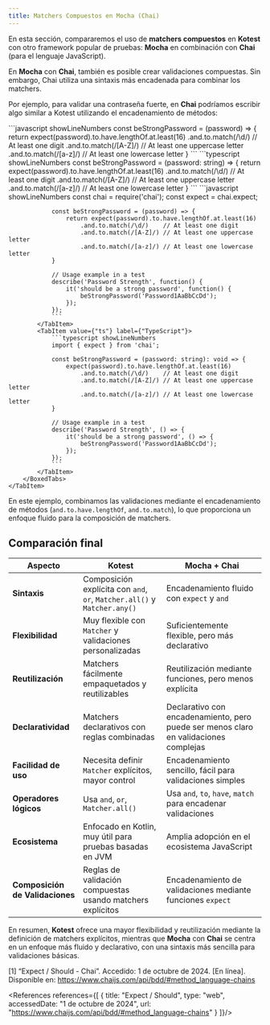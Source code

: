 ```yaml
---
title: Matchers Compuestos en Mocha (Chai)
---
```


<ReadingTime/>

En esta sección, compararemos el uso de **matchers compuestos** en **Kotest** con otro framework popular de pruebas: **Mocha** en combinación con **Chai** (para el lenguaje JavaScript).

En **Mocha** con **Chai**, también es posible crear validaciones compuestas. Sin embargo, Chai utiliza una sintaxis más encadenada para combinar los matchers.

Por ejemplo, para validar una contraseña fuerte, en **Chai** podríamos escribir algo similar a Kotest utilizando el encadenamiento de métodos:

<BoxedTabs>
    <TabItem label={"Código esencial"} value={"Código esencial"}>
        <BoxedTabs groupId={"js"}>
            <TabItem value={"js"} label={"JavaScript"}>
                ```javascript showLineNumbers
                const beStrongPassword = (password) => {
                    return expect(password).to.have.lengthOf.at.least(16)
                        .and.to.match(/\d/)    // At least one digit
                        .and.to.match(/[A-Z]/) // At least one uppercase letter
                        .and.to.match(/[a-z]/) // At least one lowercase letter
                }
                ```
            </TabItem>
            <TabItem value={"ts"} label={"TypeScript"}>
                ```typescript showLineNumbers
                const beStrongPassword = (password: string) => {
                    return expect(password).to.have.lengthOf.at.least(16)
                        .and.to.match(/\d/)    // At least one digit
                        .and.to.match(/[A-Z]/) // At least one uppercase letter
                        .and.to.match(/[a-z]/) // At least one lowercase letter
                }
                ```
            </TabItem>
        </BoxedTabs>
    </TabItem>
    <TabItem label={"Código completo"} value={"Código completo"}>
        <BoxedTabs groupId={"js"}>
            <TabItem value={"js"} label={"JavaScript"}>
                ```javascript showLineNumbers
                const chai = require('chai');
                const expect = chai.expect;

                const beStrongPassword = (password) => {
                    return expect(password).to.have.lengthOf.at.least(16)
                        .and.to.match(/\d/)    // At least one digit
                        .and.to.match(/[A-Z]/) // At least one uppercase letter
                        .and.to.match(/[a-z]/) // At least one lowercase letter
                }

                // Usage example in a test
                describe('Password Strength', function() {
                    it('should be a strong password', function() {
                        beStrongPassword('Password1AaBbCcDd');
                    });
                });
                ```
            </TabItem>
            <TabItem value={"ts"} label={"TypeScript"}>
                ```typescript showLineNumbers
                import { expect } from 'chai';

                const beStrongPassword = (password: string): void => {
                    expect(password).to.have.lengthOf.at.least(16)
                        .and.to.match(/\d/)    // At least one digit
                        .and.to.match(/[A-Z]/) // At least one uppercase letter
                        .and.to.match(/[a-z]/) // At least one lowercase letter
                }

                // Usage example in a test
                describe('Password Strength', () => {
                    it('should be a strong password', () => {
                        beStrongPassword('Password1AaBbCcDd');
                    });
                });
                ```
            </TabItem>
        </BoxedTabs>
    </TabItem>
</BoxedTabs>

En este ejemplo, combinamos las validaciones mediante el encadenamiento de métodos (`and.to.have.lengthOf`, `and.to.match`), lo que proporciona un enfoque fluido para la composición de matchers.

## Comparación final

| Aspecto                         | **Kotest**                                                                 | **Mocha + Chai**                                                                     |
|---------------------------------|----------------------------------------------------------------------------|--------------------------------------------------------------------------------------|
| **Sintaxis**                    | Composición explícita con `and`, `or`, `Matcher.all()` y ``Matcher.any()`` | Encadenamiento fluido con `expect` y `and`                                           |
| **Flexibilidad**                | Muy flexible con `Matcher` y validaciones personalizadas                   | Suficientemente flexible, pero más declarativo                                       |
| **Reutilización**               | Matchers fácilmente empaquetados y reutilizables                           | Reutilización mediante funciones, pero menos explícita                               |
| **Declaratividad**              | Matchers declarativos con reglas combinadas                                | Declarativo con encadenamiento, pero puede ser menos claro en validaciones complejas |
| **Facilidad de uso**            | Necesita definir `Matcher` explícitos, mayor control                       | Encadenamiento sencillo, fácil para validaciones simples                             |
| **Operadores lógicos**          | Usa `and`, `or`, `Matcher.all()`                                           | Usa `and`, `to`, `have`, `match` para encadenar validaciones                         |
| **Ecosistema**                  | Enfocado en Kotlin, muy útil para pruebas basadas en JVM                   | Amplia adopción en el ecosistema JavaScript                                          |
| **Composición de Validaciones** | Reglas de validación compuestas usando matchers explícitos                 | Encadenamiento de validaciones mediante funciones `expect`                           |

En resumen, **Kotest** ofrece una mayor flexibilidad y reutilización mediante la definición de matchers explícitos, mientras que **Mocha** con **Chai** se centra en un enfoque más fluido y declarativo, con una sintaxis más sencilla para validaciones básicas.

[1] “Expect / Should - Chai”. Accedido: 1 de octubre de 2024. [En línea]. Disponible en: https://www.chaijs.com/api/bdd/#method_language-chains

<References references={[
    {
        title: "Expect / Should",
        type: "web",
        accessedDate: "1 de octubre de 2024",
        url: "https://www.chaijs.com/api/bdd/#method_language-chains"
    }
]}/>
